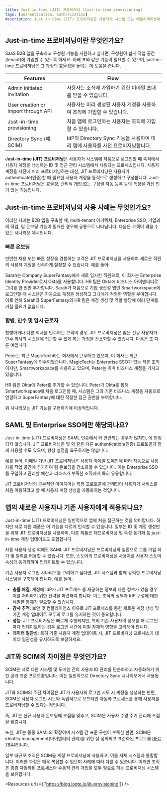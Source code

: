 ```yaml
---
title: Just-in-time (JIT) 프로비저닝 (Just-in-time provisioning)
tags: [authentication, authorization]
description: Just-in-time (JIT) 프로비저닝은 사용자가 시스템 또는 애플리케이션에 처음 접근하려고 할 때 동적으로 자동으로 사용자 계정이 생성되는 ID 및 접근 관리 (IAM) 프로세스입니다. 이 접근 방식은 온보딩 프로세스를 간소화하고 필요한 경우에만 사용자 계정을 생성하여 관리 오버헤드를 줄이고 보안을 향상시킵니다.
---
```


## Just-in-time 프로비저닝이란 무엇인가요?

SaaS B2B 앱을 구축하고 구성원 기능을 지원하고 싶다면, 구성원이 쉽게 작업 공간(tenant)에 가입할 수 있도록 하세요. 아래 표와 같은 기능이 필요할 수 있으며, just-in-time 프로비저닝은 그 과정의 효율성을 높이는 데 도움을 줍니다.

| Features | Flow |
| --- | --- |
| Admin initiated invitation | 사용자는 조직에 가입하기 위한 이메일 초대를 받을 수 있습니다. |
| User creation or import through API | 사용자는 미리 생성된 사용자 계정을 사용하여 조직에 가입할 수 있습니다. |
| Just-in-time provisioning | 처음 앱에 로그인하는 사용자는 조직에 가입할 수 있습니다. |
| Directory Sync (예: SCIM) | IdP의 Directory Sync 기능을 사용하여 미리 앱에 사용자를 사전 프로비저닝합니다. |

**Just-in-time (JIT) 프로비저닝**은 사용자가 시스템에 처음으로 로그인할 때 즉석에서 사용자 계정을 생성하는 ID 및 접근 관리 시스템에서 사용되는 프로세스입니다. 사용자 계정을 사전에 미리 프로비저닝하는 대신, JIT 프로비저닝은 사용자가 authenticate(인증)할 때 필요한 사용자 계정을 동적으로 생성하고 구성합니다. Just-in-time 프로비저닝은 효율성, 관리적 개입 없는 구성원 자동 등록 등의 특성을 가진 인기 있는 기능입니다. 

## Just-in-time 프로비저닝의 사용 사례는 무엇인가요?

이러한 사례는 B2B 앱을 구축할 때, multi-tenant 아키텍처, Enterprise SSO, 기업과의 작업, 팀 온보딩 기능이 필요한 경우에 공통으로 나타납니다. 다음은 고객이 겪을 수 있는 시나리오 예시입니다.

### 빠른 온보딩

빈번한 채용 또는 빠른 성장을 경험하는 고객은 JIT 프로비저닝을 사용하여 새로운 직원의 사용자 계정을 신속하게 설정할 수 있습니다. 예를 들어:

Sarah는 Company SuperFantasy에서 새로 입사한 직원으로, 이 회사는 Enterprise Identity Provider로서 Okta를 사용합니다. HR 팀은 Okta에 비즈니스 아이덴티티로 그녀를 한 번만 추가합니다. Sarah가 처음으로 기업 생산성 앱인 Smartworkspace에 로그인할 때 시스템은 자동으로 계정을 생성하고 그녀에게 적절한 역할을 부여합니다. 이로 인해 Sarah와 SuperFantasy의 HR 팀은 계정 생성 및 역할 할당에 여러 단계를 거칠 필요가 없습니다.

### 합병, 인수 및 임시 근로자

합병하거나 다른 회사를 인수하는 고객의 경우, JIT 프로비저닝은 많은 신규 사용자가 인수 회사의 시스템에 접근할 수 있게 하는 과정을 간소화할 수 있습니다. 다음은 또 다른 예입니다:

Peter는 최근 MagicTech라는 회사에서 근무하고 있으며, 이 회사는 최근 SuperFantasy에 인수되었습니다. MagicTech는 Enterprise SSO가 없는 작은 조직이지만, Smartworkspace를 사용하고 있으며, Peter는 이미 비즈니스 계정을 가지고 있습니다.

HR 팀은 Okta에 Peter를 추가할 수 있습니다. Peter가 Okta를 통해 Smartworkspace에 처음 로그인할 때, 시스템은 그의 기존 비즈니스 계정을 자동으로 연결하고 SuperFantasy에 대한 적절한 접근 권한을 부여합니다.

위 시나리오는 JIT 기능을 구현하기에 이상적입니다.

## SAML 및 Enterprise SSO에만 해당되나요?

Just-in-time (JIT) 프로비저닝은 SAML 인증에서 <Ref slug="enterprise-sso" />와 연관되는 경우가 많지만, <Ref slug="saml" />에 한정되지 않습니다. JIT 프로비저닝은 <Ref slug="oauth-2.0" /> 및 <Ref slug="openid-connect" />와 같은 다른 authentication(인증) 프로토콜과 함께 사용할 수도 있으며, 항상 <Ref slug="enterprise-sso" /> 설정을 요구하지는 않습니다.

예를 들어, 이메일 기반 JIT 프로비저닝은 사용자 이메일 도메인에 따라 자동으로 사용자를 작업 공간에 추가하여 팀 온보딩을 간소화할 수 있습니다. 이는 Enterprise SSO를 구입하고 관리할 예산과 리소스가 부족한 조직에게 특히 유용합니다.

JIT 프로비저닝의 근본적인 아이디어는 특정 프로토콜에 관계없이 사용자가 서비스를 처음 이용하려고 할 때 사용자 계정 생성을 자동화하는 것입니다.

## 앱의 새로운 사용자나 기존 사용자에게 적용되나요?

Just-in-time (JIT) 프로비저닝은 일반적으로 앱에 처음 접근하는 것을 의미합니다. 하지만 서로 다른 제품은 이 기능을 다르게 인식할 수 있습니다. 일부는 ID 및 계정 생성만을 위해 JIT 프로비저닝을 사용하며, 다른 제품은 재프로비저닝 및 속성 동기화 등 just-in-time 계정 업데이트도 포함합니다.

자동 사용자 생성 외에도 SAML JIT 프로비저닝은 프로비저닝의 일환으로 그룹 가입 허가 및 철회를 허용할 수 있습니다. 또한, <Ref slug="service-provider" /> 스토어의 프로비저닝된 사용자를 <Ref slug="identity-provider" /> 사용자 스토어 속성과 동기화하여 업데이트할 수 있습니다.

기존 사용자 로그인 시나리오를 고려하고 싶다면, JIT 시스템과 함께 강력한 프로비저닝 시스템을 구축해야 합니다. 예를 들어,

- **충돌 해결**: 계정에 IdP가 JIT 프로세스 중 제공하는 정보와 다른 정보가 있을 경우 이를 처리하기 위한 전략을 마련해야 합니다. 이는 조직의 정책과 IdP 구성에 대한 세밀한 통제가 필요할 수 있습니다.
- **감사 추적**: 보안 및 컴플라이언스 이유로 JIT 프로세스를 통한 새로운 계정 생성 및 기존 계정 업데이트 모두의 로그를 유지하는 것이 중요합니다.
- **성능**: JIT 프로비저닝은 빠르게 수행되지만, 특히 기존 사용자의 정보를 매 로그인마다 업데이트하는 경우 로그인 시간에 미칠 잠재적 영향을 고려해야 합니다.
- **데이터 일관성**: 특히 기존 사용자 계정 업데이트 시, JIT 프로비저닝 프로세스가 데이터 일관성을 유지하도록 보장하세요.

## JIT와 SCIM의 차이점은 무엇인가요?

SCIM은 서로 다른 시스템 및 도메인 간의 사용자 ID 관리를 단순화하고 자동화하기 위한 공개 표준 프로토콜입니다. 이는 일반적으로 Directory Sync 시나리오에서 사용됩니다.

JIT와 SCIM의 주된 차이점은 JIT가 사용자의 로그인 시도 시 계정을 생성하는 반면, SCIM은 사용자 로그인 시도와 독립적으로 오프라인 자동화 프로세스를 통해 사용자를 프로비저닝할 수 있다는 점입니다.

즉, JIT는 신규 사용자 온보딩에 초점을 맞추고, SCIM은 사용자 수명 주기 관리에 초점을 맞춥니다.

또한, JIT는 종종 SAML의 확장이며 시스템 간 표준 구현이 부족한 반면, SCIM은 identity management(아이덴티티 관리)를 위한 잘 정의되고 표준화된 프로토콜 [RFC 7644](https://datatracker.ietf.org/doc/html/rfc7644)입니다.

일부 대규모 조직은 SCIM을 계정 프로비저닝에 사용하고, 이를 자체 시스템과 통합합니다. 이러한 과정은 매우 복잡할 수 있으며 사례에 따라 다를 수 있습니다. 이러한 조직은 종종 자동화된 프로세스와 수동적 관리 개입을 모두 필요로 하는 프로비저닝 시스템을 보유합니다.

<Resources urls={['https://blog.logto.io/jit-provisioning']} />
